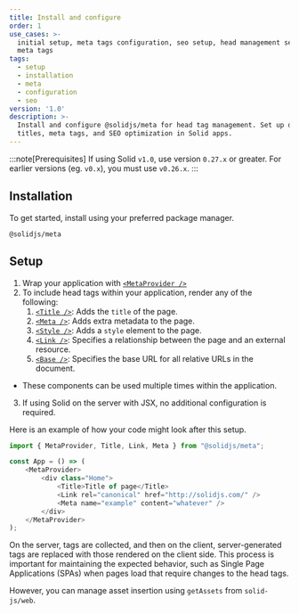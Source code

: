 ```yaml
---
title: Install and configure
order: 1
use_cases: >-
  initial setup, meta tags configuration, seo setup, head management setup, ssr
  meta tags
tags:
  - setup
  - installation
  - meta
  - configuration
  - seo
version: '1.0'
description: >-
  Install and configure @solidjs/meta for head tag management. Set up dynamic
  titles, meta tags, and SEO optimization in Solid apps.
---
```


:::note[Prerequisites]
If using Solid `v1.0`, use version `0.27.x` or greater.
For earlier versions (eg. `v0.x`), you must use `v0.26.x`.
:::

## Installation

To get started, install using your preferred package manager.

```package-install
@solidjs/meta
```

## Setup

1. Wrap your application with [`<MetaProvider />`](/solid-meta/reference/meta/metaprovider)
2. To include head tags within your application, render any of the following:
    1. [`<Title />`](/solid-meta/reference/meta/title): Adds the `title` of the page.
    2. [`<Meta />`](/solid-meta/reference/meta/meta): Adds extra metadata to the page.
    3. [`<Style />`](/solid-meta/reference/meta/style): Adds a `style` element to the page.
    4. [`<Link />`](/solid-meta/reference/meta/link): Specifies a relationship between the page and an external resource.
    5. [`<Base />`](/solid-meta/reference/meta/base): Specifies the base URL for all relative URLs in the document.
- These components can be used multiple times within the application.
3.  If using Solid on the server with JSX, no additional configuration is required.

Here is an example of how your code might look after this setup.
```js
import { MetaProvider, Title, Link, Meta } from "@solidjs/meta";

const App = () => (
	<MetaProvider>
		<div class="Home">
			<Title>Title of page</Title>
			<Link rel="canonical" href="http://solidjs.com/" />
			<Meta name="example" content="whatever" />
		</div>
	</MetaProvider>
);
```
On the server, tags are collected, and then on the client, server-generated tags are replaced with those rendered on the client side.
This process is important for maintaining the expected behavior, such as Single Page Applications (SPAs) when pages load that require changes to the head tags.

However, you can manage asset insertion using `getAssets` from `solid-js/web`.
